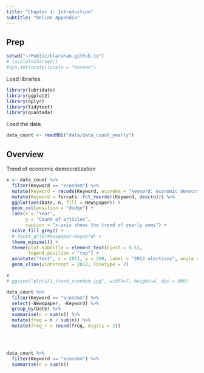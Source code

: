 ```yaml
---
title: "Chapter 1: Introduction"
subtitle: "Online Appendix"
---
```


## Prep
```r
setwd("~/Public/klarahan.github.io")
# localeToCharset()
#Sys.setlocale(locale = "Korean")
```

Load libraries
```r
library(lubridate)
library(ggplot2)
library(dplyr)
library(tidytext)
library(quanteda)
```

Load the data
```r
data_count <- readRDS("data/data_count_yearly")
```

## Overview
Trend of economic democratization 
```r
x <- data_count %>%
  filter(Keyword == "econdem") %>% 
  mutate(Keyword = recode(Keyword, econdem = "keyword: economic democratization")) %>% 
  mutate(Keyword = forcats::fct_reorder(Keyword, desc(n))) %>%
  ggplot(aes(Date, n, fill = Newspaper)) +
  geom_col(position = "dodge") +
  labs(x = "Year",
       y = "Count of articles",
       caption = "x-axis shows the trend of yearly sums") +
  scale_fill_grey() +
  # facet_grid(Newspaper~Keyword) +
  theme_minimal() +
  theme(plot.subtitle = element_text(hjust = 0.5),
        legend.position = "top") +
  annotate("text", x = 2011, y = 200, label = "2012 elections", angle = 90) +
  geom_vline(xintercept = 2012, linetype = 2)

x
# ggsave("plots/1_trend_econdem.jpg", width=7, height=4, dpi = 300)

```
```r
data_count %>% 
  filter(Keyword == "econdem") %>% 
  select(-Newspaper, -Keyword) %>% 
  group_by(Date) %>%
  summarise(n = sum(n)) %>%
  mutate(freq = n / sum(n)) %>% 
  mutate(freq_r = round(freq, digits = 2))


  
```

```r
data_count %>% 
  filter(Keyword == "econdem") %>% 
  summarise(n = sum(n))
```

